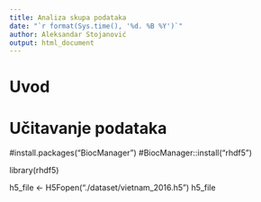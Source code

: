 ```yaml
---
title: Analiza skupa podataka
date: "`r format(Sys.time(), '%d. %B %Y')`"
author: Aleksandar Stojanović 
output: html_document
---
```


# Uvod

# Učitavanje podataka


#install.packages("BiocManager")
#BiocManager::install("rhdf5")

library(rhdf5)

h5_file <- H5Fopen("./dataset/vietnam_2016.h5")
h5_file




